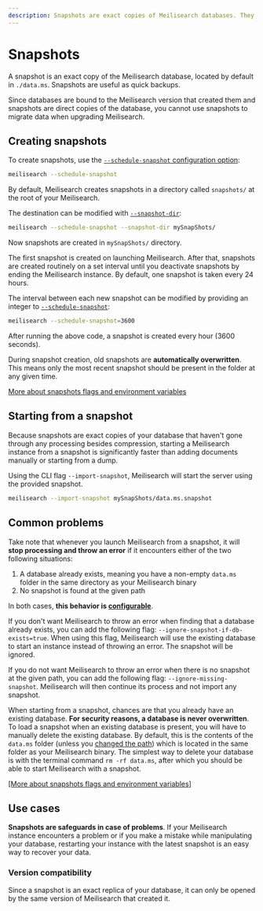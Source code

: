 ```yaml
---
description: Snapshots are exact copies of Meilisearch databases. They are often useful for periodical backups.
---
```


# Snapshots

A snapshot is an exact copy of the Meilisearch database, located by default in `./data.ms`. Snapshots are useful as quick backups.

Since databases are bound to the Meilisearch version that created them and snapshots are direct copies of the database, you cannot use snapshots to migrate data when upgrading Meilisearch.

## Creating snapshots

To create snapshots, use the [`--schedule-snapshot` configuration option](/learn/configuration/instance_options#schedule-snapshot-creation):

```bash
meilisearch --schedule-snapshot
```

By default, Meilisearch creates snapshots in a directory called `snapshots/` at the root of your Meilisearch.

The destination can be modified with [`--snapshot-dir`](/learn/configuration/instance_options#snapshot-destination):

```bash
meilisearch --schedule-snapshot --snapshot-dir mySnapShots/
```

Now snapshots are created in `mySnapShots/` directory.

The first snapshot is created on launching Meilisearch. After that, snapshots are created routinely on a set interval until you deactivate snapshots by ending the Meilisearch instance. By default, one snapshot is taken every 24 hours.

The interval between each new snapshot can be modified by providing an integer to [`--schedule-snapshot`](/learn/configuration/instance_options#schedule-snapshot-creation):

```bash
meilisearch --schedule-snapshot=3600
```

After running the above code, a snapshot is created every hour (3600 seconds).

During snapshot creation, old snapshots are **automatically overwritten**. This means only the most recent snapshot should be present in the folder at any given time.

[More about snapshots flags and environment variables](/learn/configuration/instance_options#schedule-snapshot-creation)

## Starting from a snapshot

Because snapshots are exact copies of your database that haven't gone through any processing besides compression, starting a Meilisearch instance from a snapshot is significantly faster than adding documents manually or starting from a dump.

Using the CLI flag `--import-snapshot`, Meilisearch will start the server using the provided snapshot.

```bash
meilisearch --import-snapshot mySnapShots/data.ms.snapshot
```

## Common problems

Take note that whenever you launch Meilisearch from a snapshot, it will **stop processing and throw an error** if it encounters either of the two following situations:

1. A database already exists, meaning you have a non-empty `data.ms` folder in the same directory as your Meilisearch binary
2. No snapshot is found at the given path

In both cases, **this behavior is [configurable](/learn/configuration/instance_options#ignore-missing-snapshot)**.

If you don't want Meilisearch to throw an error when finding that a database already exists, you can add the following flag: `--ignore-snapshot-if-db-exists=true`. When using this flag, Meilisearch will use the existing database to start an instance instead of throwing an error. The snapshot will be ignored.

If you do not want Meilisearch to throw an error when there is no snapshot at the given path, you can add the following flag: `--ignore-missing-snapshot`. Meilisearch will then continue its process and not import any snapshot.

When starting from a snapshot, chances are that you already have an existing database. **For security reasons, a database is never overwritten**. To load a snapshot when an existing database is present, you will have to manually delete the existing database. By default, this is the contents of the `data.ms` folder (unless you [changed the path](/learn/configuration/instance_options#database-path)) which is located in the same folder as your Meilisearch binary.
The simplest way to delete your database is with the terminal command `rm -rf data.ms`, after which you should be able to start Meilisearch with a snapshot.

[[More about snapshots flags and environment variables]](/learn/configuration/instance_options#schedule-snapshot-creation)

## Use cases

**Snapshots are safeguards in case of problems**. If your Meilisearch instance encounters a problem or if you make a mistake while manipulating your database, restarting your instance with the latest snapshot is an easy way to recover your data.

### Version compatibility

Since a snapshot is an exact replica of your database, it can only be opened by the same version of Meilisearch that created it.
